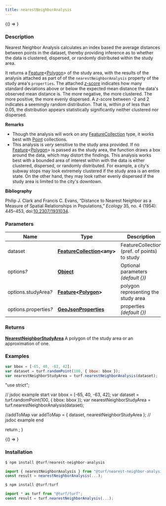 ```yaml
---
title: nearestNeighborAnalysis
---
```



<!-- Expose turf as global var for experimenting in the browser console -->

<BrowserOnly>{() => <WindowTurfGlobal turf={turf} />}</BrowserOnly>

### Description

Nearest Neighbor Analysis calculates an index based the average distances
between points in the dataset, thereby providing inference as to whether the
data is clustered, dispersed, or randomly distributed within the study area.

It returns a [Feature](https://tools.ietf.org/html/rfc7946#section-3.2)\<[Polygon](https://tools.ietf.org/html/rfc7946#section-3.1.6)\> of the study area, with the results of
the analysis attached as part of of the `nearestNeighborAnalysis` property
of the study area's `properties`. The attached
[_z_-score](https://en.wikipedia.org/wiki/Standard_score) indicates how many
standard deviations above or below the expected mean distance the data's
observed mean distance is. The more negative, the more clustered. The more
positive, the more evenly dispersed. A _z_-score between -2 and 2 indicates
a seemingly random distribution. That is, within _p_ of less than 0.05, the
distribution appears statistically significantly neither clustered nor
dispersed.

**Remarks**

- Though the analysis will work on any [FeatureCollection](https://tools.ietf.org/html/rfc7946#section-3.3) type, it
  works best with [Point](https://tools.ietf.org/html/rfc7946#section-3.1.2) collections.
- This analysis is _very_ sensitive to the study area provided.
  If no [Feature](https://tools.ietf.org/html/rfc7946#section-3.2)\<[Polygon](https://tools.ietf.org/html/rfc7946#section-3.1.6)\> is passed as the study area, the function draws a box
  around the data, which may distort the findings. This analysis works best
  with a bounded area of interest within with the data is either clustered,
  dispersed, or randomly distributed. For example, a city's subway stops may
  look extremely clustered if the study area is an entire state. On the other
  hand, they may look rather evenly dispersed if the study area is limited to
  the city's downtown.

**Bibliography**

Philip J. Clark and Francis C. Evans, “Distance to Nearest Neighbor as a
Measure of Spatial Relationships in Populations,” _Ecology_ 35, no. 4
(1954): 445–453, doi:[10.2307/1931034](http://doi.org/10.2307/1931034).

### Parameters

| Name                       | Type                                                                                                                           | Description                                  |
| -------------------------- | ------------------------------------------------------------------------------------------------------------------------------ | -------------------------------------------- |
| dataset                    | **[FeatureCollection](https://tools.ietf.org/html/rfc7946#section-3.3)\<any\>**                                                | FeatureCollection (pref. of points) to study |
| options<i>?</i>            | **[Object](https://developer.mozilla.org/docs/Web/JavaScript/Reference/Global_Objects/Object)**                                | Optional parameters _(default \{\})_         |
| options.studyArea<i>?</i>  | **[Feature](https://tools.ietf.org/html/rfc7946#section-3.2)\<[Polygon](https://tools.ietf.org/html/rfc7946#section-3.1.6)\>** | polygon representing the study area          |
| options.properties<i>?</i> | **[GeoJsonProperties](https://tools.ietf.org/html/rfc7946#section-3.2)**                                                       | properties _(default \{\})_                  |

### Returns

**[NearestNeighborStudyArea](docs/api/types/NearestNeighborStudyArea.mdx)** A polygon of the study area or an approximation of one.

### Examples

```javascript
var bbox = [-65, 40, -63, 42];
var dataset = turf.randomPoint(100, { bbox: bbox });
var nearestNeighborStudyArea = turf.nearestNeighborAnalysis(dataset);
```

  "use strict";

  // jsdoc example start
  var bbox = [-65, 40, -63, 42];
  var dataset = turf.randomPoint(100, { bbox: bbox });
  var nearestNeighborStudyArea = turf.nearestNeighborAnalysis(dataset);

  //addToMap
  var addToMap = { dataset, nearestNeighborStudyArea };
  // jsdoc example end

  return <ExampleMap addToMap={addToMap} />;
}

<BrowserOnly>{() => <Map0 />}</BrowserOnly>

### Installation

```javascript
$ npm install @turf/nearest-neighbor-analysis

import { nearestNeighborAnalysis } from "@turf/nearest-neighbor-analysis";
const result = nearestNeighborAnalysis(...);
```

```javascript
$ npm install @turf/turf

import * as turf from "@turf/turf";
const result = turf.nearestNeighborAnalysis(...);
```
